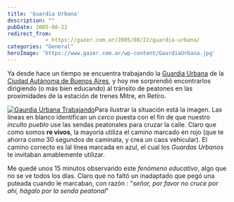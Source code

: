 ```yaml
---
title: 'Guardia Urbana'
description: ""
pubDate: 2005-08-22
redirect_from: 
            - https://gazer.com.ar/2005/08/22/guardia-urbana/
categories: "General"
heroImage: 'https://www.gazer.com.ar/wp-content/GaurdiaUrbana.jpg'
---
```

Ya desde hace un tiempo se encuentra trabajando la [Guardia Urbana](http://www.buenosaires.gov.ar/_contenido.php?menu_id=9664) de la [Ciudad Autánoma de Buenos Aires](http://www.buenosaires.gov.ar), y hoy me sorprendió encontrarlos dirigiendo (o más bien educando) al tránsito de peatones en las proximidades de la estación de trenes Mitre, en Retiro.

[![Gaurdia Urbana Trabajando](https://www.gazer.com.ar/wp-content/GaurdiaUrbana.jpg)](https://www.gazer.com.ar/wp-content/GaurdiaUrbana.jpg)Para ilustrar la situación está la imagen. Las líneas en blanco identifican un _cerco_ puesta con el fin de que nuestro _inculto pueblo_ use las sendas peatonales para cruzar la calle. Claro que como somos **re vivos**, la mayoría utiliza el camino marcado en rojo (que te ahorra como 30 segundos de caminata, y crea un caos vehicular). El camino correcto es lal línea marcada en azul, el cual los _Guardas Urbanos_ te invitaban amablemente utilizar.

Me quedé unos 15 minutos observando este _fenómeno educativo_, algo que no se ve todos los días. Claro que no faltó un inadaptado que pegó una puteada cuando le marcaban, con razón : "_señor, por favor no cruce por ahí, hágalo por la senda peatonal_"
